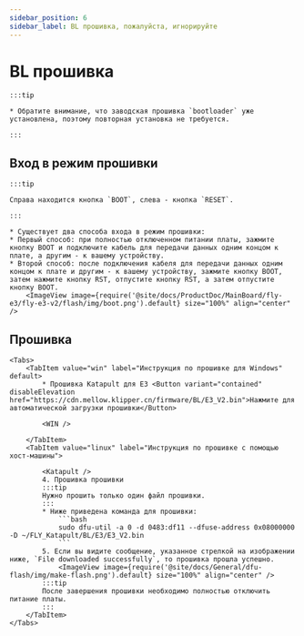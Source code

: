 ```yaml
---
sidebar_position: 6
sidebar_label: BL прошивка, пожалуйста, игнорируйте
---
```



# BL прошивка

    :::tip

    * Обратите внимание, что заводская прошивка `bootloader` уже установлена, поэтому повторная установка не требуется.

    :::

## Вход в режим прошивки

    :::tip

    Справа находится кнопка `BOOT`, слева - кнопка `RESET`.

    :::

    * Существует два способа входа в режим прошивки:
    * Первый способ: при полностью отключенном питании платы, зажмите кнопку BOOT и подключите кабель для передачи данных одним концом к плате, а другим - к вашему устройству.
    * Второй способ: после подключения кабеля для передачи данных одним концом к плате и другим - к вашему устройству, зажмите кнопку BOOT, затем нажмите кнопку RST, отпустите кнопку RST, а затем отпустите кнопку BOOT.
        <ImageView image={require('@site/docs/ProductDoc/MainBoard/fly-e3/fly-e3-v2/flash/img/boot.png').default} size="100%" align="center" />

## Прошивка

    <Tabs>
        <TabItem value="win" label="Инструкция по прошивке для Windows" default>
            * Прошивка Katapult для E3 <Button variant="contained" disableElevation href="https://cdn.mellow.klipper.cn/firmware/BL/E3_V2.bin">Нажмите для автоматической загрузки прошивки</Button>

            <WIN />

        </TabItem>
        <TabItem value="linux" label="Инструкция по прошивке с помощью хост-машины">
            
            <Katapult />
            4. Прошивка прошивки
            :::tip
            Нужно прошить только один файл прошивки.
            :::
            * Ниже приведена команда для прошивки:
                ```bash
                sudo dfu-util -a 0 -d 0483:df11 --dfuse-address 0x08000000 -D ~/FLY_Katapult/BL/E3/E3_V2.bin
                ```
            5. Если вы видите сообщение, указанное стрелкой на изображении ниже, `File downloaded successfully`, то прошивка прошла успешно.
                <ImageView image={require('@site/docs/General/dfu-flash/img/make-flash.png').default} size="100%" align="center" />
            :::tip
            После завершения прошивки необходимо полностью отключить питание платы.
            :::
        </TabItem>
    </Tabs>
